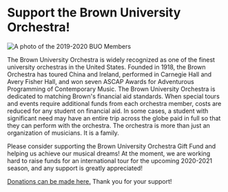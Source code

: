 # Support the Brown University Orchestra!

![A photo of the 2019-2020 BUO Members](/images/2020-12/group-photo.jpg)

The Brown University Orchestra is widely recognized as one of the finest university orchestras in the United States. Founded in 1918, the Brown Orchestra has toured China and Ireland, performed in Carnegie Hall and Avery Fisher Hall, and won seven ASCAP Awards for Adventurous Programming of Contemporary Music. The Brown University Orchestra is dedicated to matching Brown's financial aid standards. When special tours and events require additional funds from each orchestra member, costs are reduced for any student on financial aid. In some cases, a student with significant need may have an entire trip across the globe paid in full so that they can perform with the orchestra. The orchestra is more than just an organization of musicians. It is a family.

Please consider supporting the Brown University Orchestra Gift Fund and helping us achieve our musical dreams! At the moment, we are working hard to raise funds for an international tour for the upcoming 2020-2021 season, and any support is greatly appreciated!

[Donations can be made here.](https://brown.edu/go/OrchestraGifts) Thank you for your support!